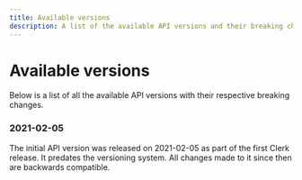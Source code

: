 ```yaml
---
title: Available versions
description: A list of the available API versions and their breaking changes.
---
```


# Available versions

Below is a list of all the available API versions with their respective breaking changes. 

### 2021-02-05

The initial API version was released on 2021-02-05 as part of the first Clerk release. It predates the versioning system. All changes made to it since then are backwards compatible.
